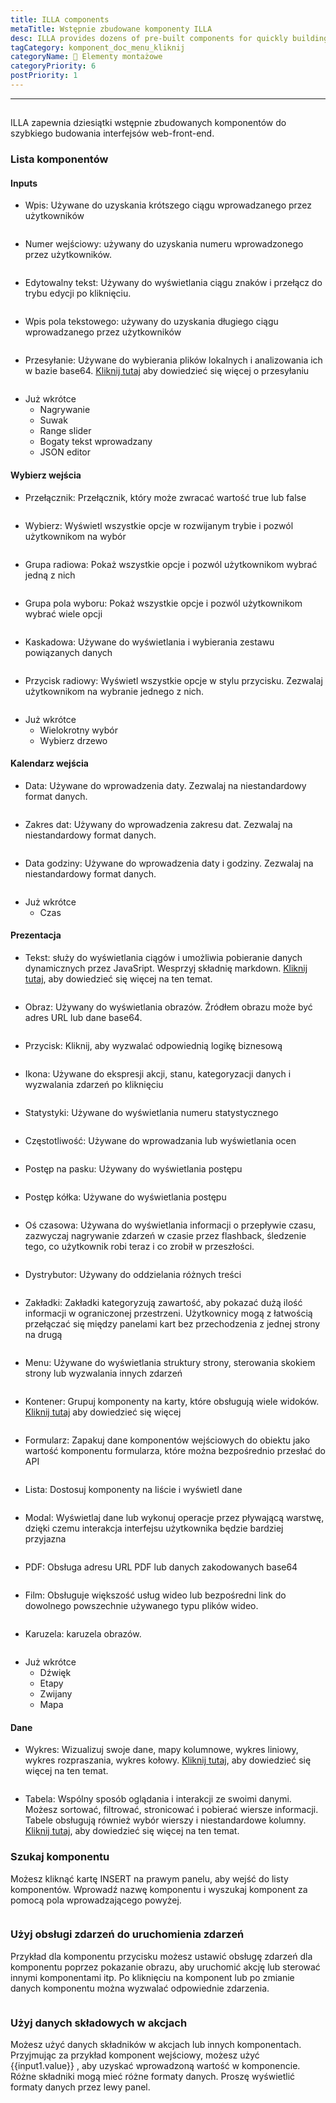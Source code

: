```yaml
---
title: ILLA components
metaTitle: Wstępnie zbudowane komponenty ILLA
desc: ILLA provides dozens of pre-built components for quickly building web front-end interfaces
tagCategory: komponent_doc_menu_kliknij
categoryName: 🧬 Elementy montażowe
categoryPriority: 6
postPriority: 1
---
```


* * *

## <h2 hidden>ILLA components</h2>

ILLA zapewnia dziesiątki wstępnie zbudowanych komponentów do szybkiego budowania interfejsów web-front-end.

### Lista komponentów

#### Inputs

-   Wpis: Używane do uzyskania krótszego ciągu wprowadzanego przez użytkowników

<img
  src='https://cdn.illacloud.com/official-website/img/docs/assemble/illa_components.png'
  alt=""
/>

-   Numer wejściowy: używany do uzyskania numeru wprowadzonego przez użytkowników.

<img
  src='https://cdn.illacloud.com/official-website/img/docs/assemble/illa_components(1).png'
  alt=""
/>

-   Edytowalny tekst: Używany do wyświetlania ciągu znaków i przełącz do trybu edycji po kliknięciu.

<img
  src='https://cdn.illacloud.com/official-website/img/docs/assemble/illa_components(2).png'
  alt=""
/>

-   Wpis pola tekstowego: używany do uzyskania długiego ciągu wprowadzanego przez użytkowników

<img
  src='https://cdn.illacloud.com/official-website/img/docs/assemble/illa_components(3).png'
  alt=""
/>

-   Przesyłanie: Używane do wybierania plików lokalnych i analizowania ich w bazie base64. [Kliknij tutaj]([https://www.illacloud.com/en-US/docs/upload](https://www.illacloud.com/en-US/docs/upload)) aby dowiedzieć się więcej o przesyłaniu

<img
  src='https://cdn.illacloud.com/official-website/img/docs/assemble/illa_components(4).png'
  alt=""
/>

-   Już wkrótce
    -   Nagrywanie
    -   Suwak
    -   Range slider
    -   Bogaty tekst wprowadzany
    -   JSON editor

#### Wybierz wejścia

-   Przełącznik: Przełącznik, który może zwracać wartość true lub false

<img
  src='https://cdn.illacloud.com/official-website/img/docs/assemble/illa_components(5).png'
  alt=""
/>

-   Wybierz: Wyświetl wszystkie opcje w rozwijanym trybie i pozwól użytkownikom na wybór

<img
  src='https://cdn.illacloud.com/official-website/img/docs/assemble/illa_components(6).png'
  alt=""
/>

-   Grupa radiowa: Pokaż wszystkie opcje i pozwól użytkownikom wybrać jedną z nich

<img
  src='https://cdn.illacloud.com/official-website/img/docs/assemble/illa_components(7).png'
  alt=""
/>

-   Grupa pola wyboru: Pokaż wszystkie opcje i pozwól użytkownikom wybrać wiele opcji

<img
  src='https://cdn.illacloud.com/official-website/img/docs/assemble/illa_components(8).png'
  alt=""
/>

-   Kaskadowa: Używane do wyświetlania i wybierania zestawu powiązanych danych

<img
  src='https://cdn.illacloud.com/official-website/img/docs/assemble/illa_components(9).png'
  alt=""
/>

-   Przycisk radiowy: Wyświetl wszystkie opcje w stylu przycisku. Zezwalaj użytkownikom na wybranie jednego z nich.

<img
  src='https://cdn.illacloud.com/official-website/img/docs/assemble/illa_components(10).png'
  alt=""
/>

-   Już wkrótce
    -   Wielokrotny wybór
    -   Wybierz drzewo

#### Kalendarz wejścia

-   Data: Używane do wprowadzenia daty. Zezwalaj na niestandardowy format danych.

<img
  src='https://cdn.illacloud.com/official-website/img/docs/assemble/illa_components(11).png'
  alt=""
/>

-   Zakres dat: Używany do wprowadzenia zakresu dat. Zezwalaj na niestandardowy format danych.

<img
  src='https://cdn.illacloud.com/official-website/img/docs/assemble/illa_components(12).png'
  alt=""
/>

-   Data godziny: Używane do wprowadzenia daty i godziny. Zezwalaj na niestandardowy format danych.

<img
  src='https://cdn.illacloud.com/official-website/img/docs/assemble/illa_components(13).png'
  alt=""
/>

-   Już wkrótce
    -   Czas

#### Prezentacja

-   Tekst: służy do wyświetlania ciągów i umożliwia pobieranie danych dynamicznych przez JavaSript. Wesprzyj składnię markdown. [Kliknij tutaj]([https://www.illacloud.com/en-US/docs/text](https://www.illacloud.com/en-US/docs/text)), aby dowiedzieć się więcej na ten temat.

<img
  src='https://cdn.illacloud.com/official-website/img/docs/assemble/illa_components(14).png'
  alt=""
/>

-   Obraz: Używany do wyświetlania obrazów. Źródłem obrazu może być adres URL lub dane base64.

<img
  src='https://cdn.illacloud.com/official-website/img/docs/assemble/illa_components(15).png'
  alt=""
/>

-   Przycisk: Kliknij, aby wyzwalać odpowiednią logikę biznesową

<img
  src='https://cdn.illacloud.com/official-website/img/docs/assemble/illa_components(16).png'
  alt=""
/>

-   Ikona: Używane do ekspresji akcji, stanu, kategoryzacji danych i wyzwalania zdarzeń po kliknięciu

<img
  src='https://cdn.illacloud.com/official-website/img/docs/assemble/illa_components(17).png'
  alt=""
/>

-   Statystyki: Używane do wyświetlania numeru statystycznego

<img
  src='https://cdn.illacloud.com/official-website/img/docs/assemble/illa_components(18).png'
  alt=""
/>

-   Częstotliwość: Używane do wprowadzania lub wyświetlania ocen

<img
  src='https://cdn.illacloud.com/official-website/img/docs/assemble/illa_components(19).png'
  alt=""
/>

-   Postęp na pasku: Używany do wyświetlania postępu

<img
  src='https://cdn.illacloud.com/official-website/img/docs/assemble/illa_components(20).png'
  alt=""
/>

-   Postęp kółka: Używane do wyświetlania postępu

<img
  src='https://cdn.illacloud.com/official-website/img/docs/assemble/illa_components(21).png'
  alt=""
/>

-   Oś czasowa: Używana do wyświetlania informacji o przepływie czasu, zazwyczaj nagrywanie zdarzeń w czasie przez flashback, śledzenie tego, co użytkownik robi teraz i co zrobił w przeszłości.

<img
  src='https://cdn.illacloud.com/official-website/img/docs/assemble/illa_components(22).png'
  alt=""
/>

-   Dystrybutor: Używany do oddzielania różnych treści

<img
  src='https://cdn.illacloud.com/official-website/img/docs/assemble/illa_components(23).png'
  alt=""
/>

-   Zakładki: Zakładki kategoryzują zawartość, aby pokazać dużą ilość informacji w ograniczonej przestrzeni. Użytkownicy mogą z łatwością przełączać się między panelami kart bez przechodzenia z jednej strony na drugą

<img
  src='https://cdn.illacloud.com/official-website/img/docs/assemble/illa_components(24).png'
  alt=""
/>

-   Menu: Używane do wyświetlania struktury strony, sterowania skokiem strony lub wyzwalania innych zdarzeń

<img
  src='https://cdn.illacloud.com/official-website/img/docs/assemble/illa_components(25).png'
  alt=""
/>

-   Kontener: Grupuj komponenty na karty, które obsługują wiele widoków. [Kliknij tutaj]([https://www.illacloud.com/en-US/docs/container](https://www.illacloud.com/en-US/docs/container)) aby dowiedzieć się więcej

<img
  src='https://cdn.illacloud.com/official-website/img/docs/assemble/illa_components(26).png'
  alt=""
/>

-   Formularz: Zapakuj dane komponentów wejściowych do obiektu jako wartość komponentu formularza, które można bezpośrednio przesłać do API

<img
  src='https://cdn.illacloud.com/official-website/img/docs/assemble/illa_components(27).png'
  alt=""
/>

-   Lista: Dostosuj komponenty na liście i wyświetl dane

<img
  src='https://cdn.illacloud.com/official-website/img/docs/assemble/illa_components(28).png'
  alt=""
/>

-   Modal: Wyświetlaj dane lub wykonuj operacje przez pływającą warstwę, dzięki czemu interakcja interfejsu użytkownika będzie bardziej przyjazna

<img
  src='https://cdn.illacloud.com/official-website/img/docs/assemble/illa_components(29).png'
  alt=""
/>

-   PDF: Obsługa adresu URL PDF lub danych zakodowanych base64

<img
  src='https://cdn.illacloud.com/official-website/img/docs/assemble/illa_components(30).png'
  alt=""
/>

-   Film: Obsługuje większość usług wideo lub bezpośredni link do dowolnego powszechnie używanego typu plików wideo.

<img
  src='https://cdn.illacloud.com/official-website/img/docs/assemble/illa_components(31).png'
  alt=""
/>

-   Karuzela: karuzela obrazów.

<img
  src='https://cdn.illacloud.com/official-website/img/docs/assemble/illa_components(32).png'
  alt=""
/>

-   Już wkrótce
    -   Dźwięk
    -   Etapy
    -   Zwijany
    -   Mapa

#### Dane

-   Wykres: Wizualizuj swoje dane, mapy kolumnowe, wykres liniowy, wykres rozpraszania, wykres kołowy. [Kliknij tutaj]([https://www.illacloud.com/en-US/docs/chart](https://www.illacloud.com/en-US/docs/chart)), aby dowiedzieć się więcej na ten temat.

<img
  src='https://cdn.illacloud.com/official-website/img/docs/assemble/illa_components(33).png'
  alt=""
/>

-   Tabela: Wspólny sposób oglądania i interakcji ze swoimi danymi. Możesz sortować, filtrować, stronicować i pobierać wiersze informacji. Tabele obsługują również wybór wierszy i niestandardowe kolumny. [Kliknij tutaj]([https://www.illacloud.com/en-US/docs/table](https://www.illacloud.com/en-US/docs/table)), aby dowiedzieć się więcej na ten temat.

### Szukaj komponentu

Możesz kliknąć kartę INSERT na prawym panelu, aby wejść do listy komponentów. Wprowadź nazwę komponentu i wyszukaj komponent za pomocą pola wprowadzającego powyżej.

<img
  src='https://cdn.illacloud.com/official-website/img/docs/assemble/illa_components(34).png'
  alt=""
/>

### Użyj obsługi zdarzeń do uruchomienia zdarzeń

Przykład dla komponentu przycisku możesz ustawić obsługę zdarzeń dla komponentu poprzez pokazanie obrazu, aby uruchomić akcję lub sterować innymi komponentami itp. Po kliknięciu na komponent lub po zmianie danych komponentu można wyzwalać odpowiednie zdarzenia.

<img
  src='https://cdn.illacloud.com/official-website/img/docs/assemble/illa_components(35).png'
  alt=""
/>

### Użyj danych składowych w akcjach

Możesz użyć danych składników w akcjach lub innych komponentach. Przyjmując za przykład komponent wejściowy, możesz użyć {{input1.value}} , aby uzyskać wprowadzoną wartość w komponencie. Różne składniki mogą mieć różne formaty danych. Proszę wyświetlić formaty danych przez lewy panel.

<img
  src='https://cdn.illacloud.com/official-website/img/docs/assemble/illa_components(36).png'
  alt=""
/>
